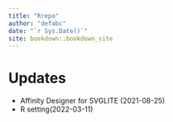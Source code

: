 ```yaml
--- 
title: "Rrepo"
author: "defabc"
date: "`r Sys.Date()`"
site: bookdown::bookdown_site
---
```


# Updates
- Affinity Designer for SVGLITE (2021-08-25)
- R setting(2022-03-11)


